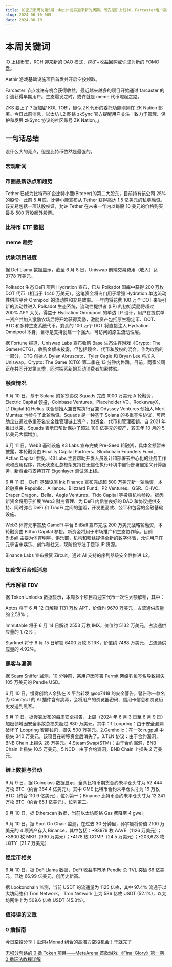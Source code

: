 ```yaml
---
title: 加密货币周刊第5期：depin或将迎来新的周期，币安挖矿上线IO，Farcaster用户突破新高
slug: 2024-06-10-005
date: 2024-06-10
---
```


# 本周关键词

IO 上线币安，RCH 迎来新的 DAO 模式，挖矿+收益回购或许成为新的 FOMO 盘。

Aethir 游戏基础设施项目首发并开启空投领取。

Farcaster 节点或许有机会获得收益，最近越来越多的项目开始通过 farcaster 的引流获得早期用户。生态爆发之时，或许就是 meme 代币崛起之路。

ZKS 要上了？据加密 KOL TOBI，疑似 ZK 代币的委托功能刚刚在 ZK Nation 部署。今日此前消息，以太坊 L2 网络 zkSync 官方提醒用户关注「致力于管理、保护和发展 zkSync 协议的社区账号 ZK Nation。」

## 一句话总结

没什么大的亮点，但是比特币依然是最强的。

### 宏观新闻

### 币圈最新热点和趋势

Tether 已成为比特币矿企比特小鹿(Bitdeer)的第二大股东，目前持有该公司 25% 的股份。此前 5 月底，比特小鹿宣布从 Tether 获得高达 1.5 亿美元的私募融资。该交易包括一项认股权证，允许 Tether 在未来一年内以每股 10 美元的价格购买最多 500 万股额外股票。

### 比特币 ETF 数据

### meme 趋势

### 优质项目进度

据 DefiLlama 数据显示，截至 6 月 8 日，Uniswap 前端交易费用（收入）达 3778 万美元。

Polkadot 生态 DeFi 项目 Hydration 宣布，已从 Polkadot 国库中获得 200 万枚 DOT 代币（相当于 1440 万美元）。这笔资金将专门用于增强 Hydration 单边流动性供应平台 Omnipool 的流动性和交易效率。一年内将花费 100 万个 DOT 来吸引新的流动性进入 Polkadot 生态系统，流动性提供者 (LP) 的初始奖励将超过 200% APY 大关。得益于 Hydration Omnopool 的单边 LP 设计，用户在提供单一资产并加入激励农场后将开始获得奖励，激励资产包括原生稳定币、DOT、BTC 和多种生态系统代币。剩余的 100 万个 DOT 将直接注入 Hydration Omnipool 本身，目标是支持创建一个强大、可访问的原生流动性层。

据 Fortune 报道，Uniswap Labs 宣布收购 Base 生态生存游戏《Crypto: The Game》（CTG），收购金额未披露，但包括现金、代币和股权的混合。作为收购的一部分，CTG 创始人 Dylan Abruscato、Tyler Cagle 和 Bryan Lee 将加入 Uniswap。Crypto: The Game (CTG) 第二季在 13 分钟内售罄。目前，两家公司正在共同开发第三季，同时探索新的互动消费者加密体验。

### 融资情况

6 月 10 日，基于 Solana 的多签协议 Squads 完成 1000 万美元 A 轮融资，Electric Capital 领投，Coinbase Ventures、Placeholder VC、RockawayX、L1 Digital 和 Helius 联合创始人兼首席执行官兼 Odyssey Ventures 创始人 Mert Mumtaz 也参与了此轮融资。Squads 是一种基于 Solana 的多重签名协议，可帮助企业通过多重签名安全性管理链上资产，如资金、代币和管理密钥。自 2021 年推出以来，Squads 表示已帮助保护了超过 100 亿美元的资产，较去年 10 月的 5 亿美元大幅增加。

6 月 11 日，Web3 基础设施 K3 Labs 宣布完成 Pre-Seed 轮融资，具体金额暂未披露，本轮融资由 Finality Capital Partners、Blockchain Founders Fund、Aztlan Capital 参投。K3 Labs 主要帮助开发人员设计和部署去中心化的业务工作流和应用程序，其无状态汇总框架支持在无信任执行环境中自行部署自定义计算服务，新资金将支持其在 Eigenlayer 测试网上线。

6 月 11 日，DeFi 基础设施 Ink Finance 宣布完成超 500 万美元新一轮融资，本轮融资由 Republic、Alliance、Blizzard Fund、P2 Ventures、GSR、DHVC、Draper Dragon、Bella、Aegis Ventures、Tido Capital 等投资机构参投。据悉新资金将用于扩展 Web3 财务管理、为 DeFi 内信誉良好的 DAO 和协议提供支持、同时弥合 DeFi 和 TradFi 之间的差距，开发更高效、公平和包容的金融基础设施。

Web3 体育元宇宙及 GameFi 平台 BitBall 宣布完成 200 万美元战略轮融资，本轮融资由 Bitfun Capital 参投。新资金将用于市场推广和生态协作等。目前 BitBall 主要为体育明星、俱乐部、机构和粉丝提供全新的数字体验，允许用户在元宇宙中娱乐、创作和社交，现阶段专注于足球 IP 资源。

Binance Labs 宣布投资 Zircuit。通过 AI 支持的序列器级安全性推进 L2。

### 加密货币合规消息

### 代币解锁 FDV

据 Token Unlocks 数据显示，本周多个项目将迎来代币一次性大额解锁，其中：

Aptos 将于 6 月 12 日解锁 1131 万枚 APT，价值约 9670 万美元，占流通供应量的 2.58%；

Immutable 将于 6 月 14 日解锁 2553 万枚 IMX，价值约 5132 万美元，占流通供应量的 1.72%；

Starknet 将于 6 月 15 日解锁 6400 万枚 STRK，价值约 7488 万美元，占流通供应量的 4.92%。

### 黑客与漏洞

据 Scam Sniffer 监测，10 分钟前，某用户因签署 Permit 网络钓鱼签名导致损失 105 万美元的 Pendle USD。

6 月 10 日，慢雾创始人余弦在 X 平台转发 @op7418 的安全警告，警告称一款名为 ComfyUI 的 AI 插件含有病毒，会将用户的浏览器密码、信用卡信息和浏览历史发送到黑客。

6 月 11 日，据慢雾发布的每周安全报告，上周（2024 年 6 月 3 日至 6 月 9 日）加密领域因安全事故总损失超过 880 万美元。其中：1.Loopring：由于安全漏洞破坏了 Loopring 智能钱包，损失 500 万美元。2.Gemholic：在一次 rugpull 中损失 340 万美元，该项目在转移资金后消失了。3.TLN 协议：由于合约漏洞，BNB Chain 上损失 28 万美元。4.SteamSwap(STM)：由于合约漏洞，BNB Chain 上损失 10.5 万美元。5.NCD：由于合约漏洞，BNB Chain 上损失 2 万美元。

### 链上数据与异动

6 月 9 日，据 Coinglass 数据显示，全网比特币期货合约未平仓头寸为 52.444 万枚 BTC（约合 364.4 亿美元）。其中 CME 比特币合约未平仓头寸为 16 万枚 BTC（约合 110.9 亿美元），位列第一；Binance 比特币合约未平仓头寸为 12.241 万枚 BTC（约合 85.1 亿美元），位列第二。

6 月 10 日，据 Etherscan 数据，当前以太坊网络 Gas 费降至 4 gwei。

6 月 10 日，据 Spot On Chain 监测，在过去 30 分钟里，孙宇晨将价值 2100 万美元的 4 项资产存入 Binance，其中包括：•93979 枚 AAVE（1126 万美元）；•3800 枚 MKR（930 万美元）；•4178 枚 COMP（24.5 万美元）；•203,623 枚 LQTY（21.7 万美元）

### 稳定币相关

6 月 10 日，据 DeFiLlama 数据，DeFi 收益率市场 Pendle 总 TVL 突破 66 亿美元，已达 66.99 亿美元，创历史新高。

据 Lookonchain 监测，当前 USDT 的流通量为 1125 亿枚，其中 97.4% 流通于以太坊网络和 Tron Network。 Tron Network 上为 586 亿枚 USDT (52.1%)，以太坊网络上为 509.6 亿枚 USDT (45.3%)。

### 值得读的文章

### 0 撸指南

[今日空投分享｜虫洞+Monad 组合的高潜力空投机会！干就完了](https://mp.weixin.qq.com/s/B8mq96_ljKv5Kyzo4Y6EDw)

[无积分套路的 0 撸 Token 项目——MetaArena 首款游戏 《Final Glory》第一期 0 撸玩法教程详解](https://mp.weixin.qq.com/s/6tg9CHX6i9_rBRHJyAoMAQ)
